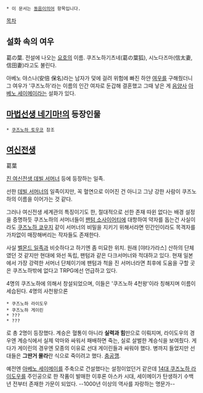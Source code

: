  * 이 문서는 [[동음이의어]] 항목입니다.

[[목차]]
== 설화 속의 여우 ==
葛の葉. 전설에 나오는 [[요호]]의 이름. 쿠즈노하기츠네(葛の葉狐), 시노다즈마(信太妻, 信田妻)라고도 불린다.

아베노 야스나(安倍 保名)라는 남자가 덫에 걸려 위험에 빠진 하얀 [[여우]]를 구해줬더니 그 여우가 '쿠즈노하'라는 이름의 인간 여자로 둔갑해 결혼했고 그때 낳은 게 [[음양사]] [[아베노 세이메이]]라는 설화가 있다.

== [[마법선생 네기마!]]의 등장인물 ==
 * [[쿠즈노하 토우코]] 참조

== [[여신전생]] ==
葛葉

[[진 여신전생 데빌 서머너]] 등에 등장하는 일족.

선한 [[데빌 서머너]]의 일족이지만, 꼭 혈연으로 이어진 건 아니고 그냥 강한 사람이 쿠즈노하의 이름을 이어가는 것 같다.

그러나 여신전생 세계관의 특징이기도 한, 절대적으로 선한 존재 따윈 없다는 배경 설정을 증명하듯 쿠즈노하의 서머너들이 [[팬텀 소사이어티]]에 대항하여 약자를 돕는건 사실이라도 [[쿠즈노하 쿄우지]] 같이 서머너의 비밀을 지키기 위해서라면 민간인이라도 목격자를 가차없이 매장해버리는 작자들도 존재한다.

사실 [[벨몬드 일족]]과 비슷하다고 하기엔 좀 미묘한 위치. 원래 [야타가라스] 산하의 단체였던 것 같지만 현대에 와선 독립, 팬텀과 같은 다크서머너와 적대하고 있다. 현재 일본에서 가장 강력한 서머너 단체이기에 팬텀과 척을 진 서머너라면 최후에 도움을 구할 곳은 쿠즈노하밖에 없다고 TRPG에선 언급하고 있다.

4명의 쿠즈노하에 의해서 창설되었으며, 이들은 '쿠즈노하 4천왕'이라 칭해지며 이름이 세습된다. 4명의 사천왕으론

 * 쿠즈노하 라이도우
 * 쿠즈노하 게이린
 * ???
 * ???

로 총 2명이 등장했다. 계승은 혈통이 아니라 '''실력과 힘'''만으로 이뤄지며, 라이도우의 경우엔 계승식에서 실제 악마와 싸워서 패배하면 죽는, 실로 살벌한 계승식을 보여줬다. 게다가 게이린의 경우엔 모종의 이유로 선대 게이린들과 싸워야 했다. 병까지 들었지만 선대들은 '''그딴거 몰라'''란 식으로 죽이려고 했다. [[충공깽]].

예전엔 [[아베노 세이메이]]를 주축으로 건설했다는 설정이었던거 같은데 [[14대 쿠즈노하 라이도우]]를 주인공으로 한 작품이 발매한 이후론 아스카 시대, 세이메이가 탄생하기 수백년 전부터 존재한 가문이 되었다. --1000년 이상의 역사를 자랑하는 명문가--
